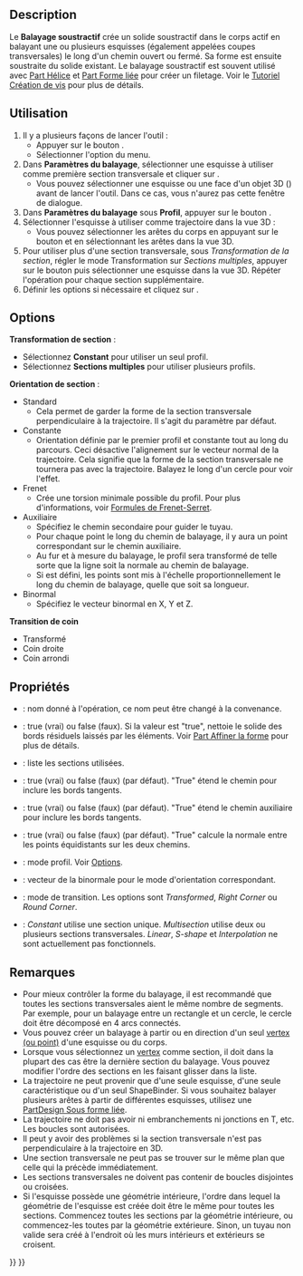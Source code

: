 <languages/>

{{Docnav/fr
|[[PartDesign_SubtractiveLoft/fr|Lissage soustractif]]
|[[PartDesign_SubtractiveHelix/fr|Hélice soustractive]]
|[[PartDesign_Workbench/fr|Atelier PartDesign]]
|IconL=PartDesign_SubtractiveLoft.svg
|IconR=PartDesign_SubtractiveHelix.svg
|IconC=Workbench_PartDesign.svg
}}

{{GuiCommand/fr
|Name=PartDesign SubtractivePipe
|Name/fr=PartDesign Balayage soustractif
|MenuLocation=PartDesign → Créer une fonction soustractive → Enlèvement de matière par balayage
|Workbenches=[[PartDesign_Workbench/fr|PartDesign]]
|Version=0.17
|SeeAlso=[[PartDesign_AdditivePipe/fr|PartDesign Balayage additif]], [[PartDesign_SubtractiveLoft/fr|PartDesign Lissage soustractif]]
}}

==Description==

Le '''Balayage soustractif''' crée un solide soustractif dans le corps actif en balayant une ou plusieurs esquisses (également appelées coupes transversales) le long d'un chemin ouvert ou fermé. Sa forme est ensuite soustraite du solide existant. Le balayage soustractif est souvent utilisé avec [[Part_Helix/fr|Part Hélice]] et [[PartDesign_ShapeBinder/fr|Part Forme liée]] pour créer un filetage. Voir le [[Thread_for_Screw_Tutorial/fr|Tutoriel Création de vis]] pour plus de détails.

<span id="Usage"></span>
==Utilisation==

# Il y a plusieurs façons de lancer l'outil :
#* Appuyer sur le bouton {{Button|[[Image:PartDesign_SubtractivePipe.svg|16px]] [[PartDesign_SubtractivePipe/fr|Enlèvement de matière par balayage]]}}.
#* Sélectionner l'option {{MenuCommand|PartDesign → Créer une fonction soustractive → [[Image:PartDesign_SubtractivePipe.svg|16px]] Enlèvement de matière par balayage}} du menu.
# Dans '''Paramètres du balayage''', sélectionner une esquisse à utiliser comme première section transversale et cliquer sur {{Button|OK}}.
#* Vous pouvez sélectionner une esquisse ou une face d'un objet 3D ({{Version/fr|0.20}}) avant de lancer l'outil. Dans ce cas, vous n'aurez pas cette fenêtre de dialogue.
# Dans '''Paramètres du balayage''' sous '''Profil''', appuyer sur le bouton {{Button|Objet}}.
# Sélectionner l'esquisse à utiliser comme trajectoire dans la vue 3D :
#* Vous pouvez sélectionner les arêtes du corps en appuyant sur le bouton {{Button|Ajouter une arête}} et en sélectionnant les arêtes dans la vue 3D. 
# Pour utiliser plus d'une section transversale, sous ''Transformation de la section'', régler le mode Transformation sur ''Sections multiples'', appuyer sur le bouton {{Button|Ajouter une section}} puis sélectionner une esquisse dans la vue 3D. Répéter l'opération pour chaque section supplémentaire.
# Définir les options si nécessaire et cliquez sur {{Button|OK}}.

==Options==

'''Transformation de section''' : 
* Sélectionnez '''Constant''' pour utiliser un seul profil.
* Sélectionnez '''Sections multiples''' pour utiliser plusieurs profils.
'''Orientation de section''' :
* Standard
** Cela permet de garder la forme de la section transversale perpendiculaire à la trajectoire. Il s'agit du paramètre par défaut.
* Constante
** Orientation définie par le premier profil et constante tout au long du parcours. Ceci désactive l'alignement sur le vecteur normal de la trajectoire. Cela signifie que la forme de la section transversale ne tournera pas avec la trajectoire. Balayez le long d'un cercle pour voir l'effet.
* Frenet
** Crée une torsion minimale possible du profil. Pour plus d'informations, voir [https://fr.wikipedia.org/wiki/Rep%C3%A8re_de_Frenet Formules de Frenet-Serret].
* Auxiliaire
** Spécifiez le chemin secondaire pour guider le tuyau.
** Pour chaque point {{Emphasis|P}} le long du chemin de balayage, il y aura un point correspondant {{Emphasis|Q}} sur le chemin auxiliaire.
** Au fur et à mesure du balayage, le profil sera transformé de telle sorte que la ligne {{Emphasis|PQ}} soit la normale au chemin de balayage.
** Si {{Emphasis|Equivalence curviligne}} est défini, les points {{Emphasis|Q}} sont mis à l'échelle proportionnellement le long du chemin de balayage, quelle que soit sa longueur.
* Binormal
** Spécifiez le vecteur binormal en X, Y et Z.
'''Transition de coin'''
* Transformé
* Coin droite
* Coin arrondi

<span id="Properties"></span>
==Propriétés==

* {{PropertyData|Label}} : nom donné à l'opération, ce nom peut être changé à la convenance.
* {{PropertyData|Refine}} : true (vrai) ou false (faux). Si la valeur est "true", nettoie le solide des bords résiduels laissés par les éléments. Voir [[Part_RefineShape/fr|Part Affiner la forme]] pour plus de détails.
* {{PropertyData|Sections}} : liste les sections utilisées.
* {{PropertyData|Spine Tangent}} : true (vrai) ou false (faux) (par défaut). "True" étend le chemin pour inclure les bords tangents.
* {{PropertyData|Auxiliary Spine Tangent}} : true (vrai) ou false (faux) (par défaut). "True" étend le chemin auxiliaire pour inclure les bords tangents.
* {{PropertyData|Auxiliary Curvelinear}} : true (vrai) ou false (faux) (par défaut). "True" calcule la normale entre les points équidistants sur les deux chemins.
* {{PropertyData|Mode}} : mode profil. Voir [[#Options|Options]].
* {{PropertyData|Binormal}} : vecteur de la binormale pour le mode d'orientation correspondant.
* {{PropertyData|Transition}} : mode de transition. Les options sont ''Transformed'', ''Right Corner'' ou ''Round Corner''.
* {{PropertyData|Transformation}} : ''Constant'' utilise une section unique. ''Multisection'' utilise deux ou plusieurs sections transversales. ''Linear'', ''S-shape'' et ''Interpolation'' ne sont actuellement pas fonctionnels.

<span id="Notes"></span>
==Remarques==

* Pour mieux contrôler la forme du balayage, il est recommandé que toutes les sections transversales aient le même nombre de segments. Par exemple, pour un balayage entre un rectangle et un cercle, le cercle doit être décomposé en 4 arcs connectés.
* Vous pouvez créer un balayage à partir ou en direction d'un seul [[Glossary/fr#V|vertex (ou point)]] d'une esquisse ou du corps. {{Version/fr|0.20}}
* Lorsque vous sélectionnez un [[Glossary/fr#V|vertex]] comme section, il doit dans la plupart des cas être la dernière section du balayage. Vous pouvez modifier l'ordre des sections en les faisant glisser dans la liste.
* La trajectoire ne peut provenir que d'une seule esquisse, d'une seule caractéristique ou d'un seul ShapeBinder. Si vous souhaitez balayer plusieurs arêtes à partir de différentes esquisses, utilisez une [[PartDesign_SubShapeBinder/fr|PartDesign Sous forme liée]].
* La trajectoire ne doit pas avoir ni embranchements ni jonctions en T, etc. Les boucles sont autorisées.
* Il peut y avoir des problèmes si la section transversale n'est pas perpendiculaire à la trajectoire en 3D.
* Une section transversale ne peut pas se trouver sur le même plan que celle qui la précède immédiatement.
* Les sections transversales ne doivent pas contenir de boucles disjointes ou croisées.
* Si l'esquisse possède une géométrie intérieure, l'ordre dans lequel la géométrie de l'esquisse est créée doit être le même pour toutes les sections. Commencez toutes les sections par la géométrie intérieure, ou commencez-les toutes par la géométrie extérieure. Sinon, un tuyau non valide sera créé à l'endroit où les murs intérieurs et extérieurs se croisent.


{{Docnav/fr
|[[PartDesign_SubtractiveLoft/fr|Lissage soustractif]]
|[[PartDesign_SubtractiveHelix/fr|Hélice soustractive]]
|[[PartDesign_Workbench/fr|Atelier PartDesign]]
|IconL=PartDesign_SubtractiveLoft.svg
|IconR=PartDesign_SubtractiveHelix.svg
|IconC=Workbench_PartDesign.svg
}}

{{PartDesign Tools navi{{#translation:}}}}
{{Userdocnavi{{#translation:}}}}